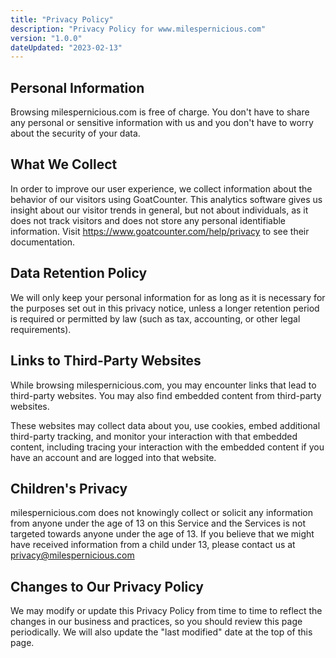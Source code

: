 ```yaml
---
title: "Privacy Policy"
description: "Privacy Policy for www.milespernicious.com"
version: "1.0.0"
dateUpdated: "2023-02-13"
---
```


## Personal Information

Browsing milespernicious.com is free of charge. You don't have to share any personal or sensitive information with us and you don't have to worry about the security of your data.

## What We Collect

In order to improve our user experience, we collect information about the behavior of our visitors using GoatCounter.  This analytics software gives us insight about our visitor trends in general, but not about individuals, as it does not track visitors and does not store any personal identifiable information. Visit https://www.goatcounter.com/help/privacy to see their documentation.

## Data Retention Policy

We will only keep your personal information for as long as it is necessary for the purposes set out in this privacy notice, unless a longer retention period is required or permitted by law (such as tax, accounting, or other legal requirements).

## Links to Third-Party Websites

While browsing milespernicious.com, you may encounter links that lead to third-party websites.  You may also find embedded content from third-party websites.

These websites may collect data about you, use cookies, embed additional third-party tracking, and monitor your interaction with that embedded content, including tracing your interaction with the embedded content if you have an account and are logged into that website.

## Children's Privacy

milespernicious.com does not knowingly collect or solicit any information from anyone under the age of 13 on this Service and the Services is not targeted towards anyone under the age of 13. If you believe that we might have received information from a child under 13, please contact us at privacy@milespernicious.com

## Changes to Our Privacy Policy

We may modify or update this Privacy Policy from time to time to reflect the changes in our business and practices, so you should review this page periodically. We will also update the "last modified" date at the top of this page.
